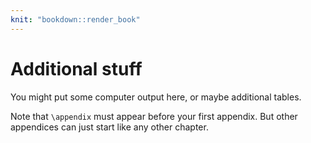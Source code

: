 ```yaml
---
knit: "bookdown::render_book"
---
```


\appendix

# Additional stuff

You might put some computer output here, or maybe additional tables.

Note that `\appendix` must appear before your first appendix. But other appendices can just start like any other chapter.
